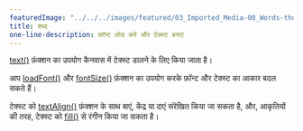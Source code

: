 ---
featuredImage: "../../../images/featured/03_Imported_Media-00_Words-thumbnail.png"
title: शब्द
one-line-description: फ़ॉन्ट लोड करें और टेक्स्ट बनाएं
---

<a href='https://p5js.org/reference/#/p5/text' target='_blank'>text()</a> फ़ंक्शन का उपयोग कैनवास में टेक्स्ट डालने के लिए किया जाता है।

आप <a href='https://p5js.org/reference/#/p5/loadFont' target='_blank'>loadFont()</a> और <a href="https://p5js.org/reference/#/p5/fontSize" target="_blank">fontSize()</a> फ़ंक्शन का उपयोग करके फ़ॉन्ट और टेक्स्ट का आकार बदल सकते हैं।

टेक्स्ट को <a href='https://p5js.org/reference/#/p5/textAlign' target='_blank'>textAlign()</a> फ़ंक्शन के साथ बाएं, केंद्र या दाएं संरेखित किया जा सकता है, और, आकृतियों की तरह, टेक्स्ट को <a href='https://p5js.org/reference/#/p5/fill' target='_blank'>fill()</a> से रंगीन किया जा सकता है।
